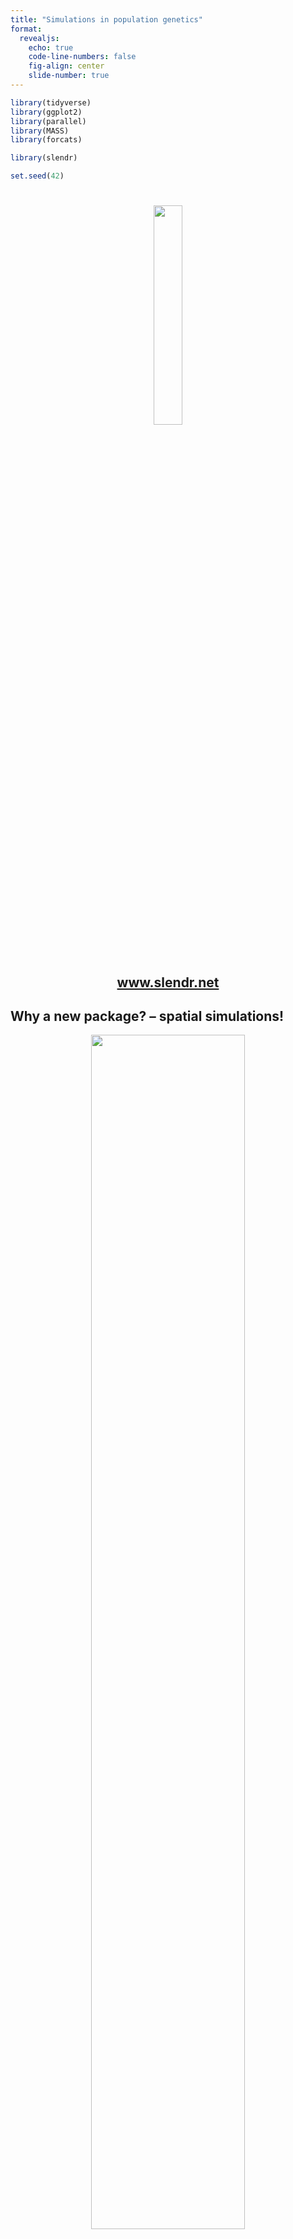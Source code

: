 ```yaml
---
title: "Simulations in population genetics"
format:
  revealjs:
    echo: true
    code-line-numbers: false
    fig-align: center
    slide-number: true
---
```


```r
library(tidyverse)
library(ggplot2)
library(parallel)
library(MASS)
library(forcats)

library(slendr)

set.seed(42)
```

<!-- #  -->

<!-- ::: columns -->
<!-- ::: {.column width="70%"} -->
<!-- > Many problems in population genetics cannot be solved by a mathematician, no matter how gifted. \[It\] is already clear that computer methods are very powerful. This is good. It \[...\] **permits people with limited mathematical knowledge to work on important problems** \[...\] -->
<!-- ::: -->

<!-- ::: {.column width="30%"} -->
<!-- ![](images/crow.jpeg) -->

<!-- [James F. Crow](https://en.wikipedia.org/wiki/James_F._Crow) -->
<!-- ::: -->
<!-- ::: -->

<!-- ## Why simulations? -->

<!-- -   Intuition for behavior of popgen statistics in various scenarios -->
<!-- -   Fitting model parameters against empirical data (i.e. [ABC](https://en.wikipedia.org/wiki/Approximate_Bayesian_computation)) -->
<!-- -   Grand truth for testing and development of statistical methods -->

<!-- ## What does it mean to simulate a genome? -->

<!-- A chromosome is: -->

<!-- -   a linear sequence of nucleotides -->
<!-- -   which accumulates mutations in each generation -->

<!-- ## How do we "get" a genome in real life? -->

<!-- -   A chromosome is a linear sequence of nucleotides. -->
<!-- -   Inherited from generation to generation (maybe with recombination) -->

<!-- # Home-brewed single-locus simulations in R -->

<!-- ## Single-locus simulation -->

<!-- ```{r} -->
<!-- #| results: hide -->
<!-- #| code-line-numbers: "|1-3|5-7|9-10|11|13-14|16-18|20" -->
<!-- N <- 500 # number of (haploid) individuals in the population -->
<!-- generations <- 500 # number of generations to run the simulation for -->
<!-- p_start <- 0.5 # initial allele frequency -->

<!-- # initialize an (empty) trajectory vector of allele frequencies -->
<!-- p_traj<- rep(NA, generations) -->
<!-- p_traj[1] <- p_start -->

<!-- # in each generation... -->
<!-- for (gen_i in 2:generations) { -->
<!--   p <- p_traj[gen_i - 1] # get the current frequency -->

<!--   # ... calculate the allele frequency in the next generation ... -->
<!--   p_next <- rbinom(1, N, p) / N -->

<!--   # ... and save it to the trajectory vector -->
<!--   p_traj[gen_i] <- p_next -->
<!-- } -->

<!-- p_traj -->
<!-- ``` -->

<!-- ## Single-locus simulation ($N$ = 500, $p_0 = 0.5$) -->

<!-- ```{r} -->
<!-- #| code-fold: true -->
<!-- plot(p_traj, type = "l", ylim = c(0, 1), -->
<!--      xlab = "generations", ylab = "allele frequency") -->
<!-- abline(h = p_start, lty = 2, col = "red") -->
<!-- ``` -->

<!-- ## Let's make it a function -->

<!-- **Input:** $N$, $p_0$ and the number of generations -->

<!-- **Output:** allele frequency trajectory vector -->

<!-- ```{r} -->
<!-- simulate <- function(N, p_start, generations) { -->
<!--   # initialize an (empty) trajectory vector of allele frequencies -->
<!--   p_traj<- rep(NA, generations) -->
<!--   p_traj[1] <- p_start -->

<!--   # in each generation... -->
<!--   for (gen_i in 2:generations) { -->
<!--     p <- p_traj[gen_i - 1] # get the current frequency -->
<!--     # ... calculate the allele frequency in the next generation ... -->
<!--     p_next <- rbinom(1, N, p) / N -->
<!--     # ... and save it to the trajectory vector -->
<!--     p_traj[gen_i] <- p_next -->
<!--   } -->

<!--   p_traj -->
<!-- } -->
<!-- ``` -->

<!-- ## $N$ = 500, $p_0 = 0.5$ (20 replicates) -->

<!-- ```{r} -->
<!-- #| code-fold: true -->
<!-- #| fig-align: center -->
<!-- reps <- replicate(20, simulate(N = 500, p_start = 0.5, generations = 2000)) -->

<!-- matplot(reps, ylim = c(0, 1), xlab = "generations", ylab = "allele frequency", type = "l", lty = 1) -->
<!-- ``` -->

<!-- ## $N$ = 1000, $p_0 = 0.5$ (20 replicates) -->

<!-- ```{r} -->
<!-- #| code-fold: true -->
<!-- #| fig-align: center -->
<!-- reps <- replicate(20, simulate(N = 1000, p_start = 0.5, generations = 2000)) -->

<!-- matplot(reps, ylim = c(0, 1), xlab = "generations", ylab = "allele frequency", type = "l", lty = 1) -->
<!-- ``` -->

<!-- ## $N$ = 5000, $p_0 = 0.5$ (20 replicates) -->

<!-- ```{r} -->
<!-- #| code-fold: true -->
<!-- #| fig-align: center -->
<!-- reps <- replicate(20, simulate(N = 5000, p_start = 0.5, generations = 2000)) -->

<!-- matplot(reps, ylim = c(0, 1), xlab = "generations", ylab = "allele frequency", type = "l", lty = 1) -->
<!-- ``` -->

<!-- ## $N$ = 10000, $p_0 = 0.5$ (20 replicates) -->

<!-- ```{r} -->
<!-- #| code-fold: true -->
<!-- #| fig-align: center -->
<!-- reps <- replicate(50, simulate(N = 10000, p_start = 0.5, generations = 20000)) -->

<!-- matplot(reps, ylim = c(0, 1), xlab = "generations", ylab = "allele frequency", type = "l", lty = 1) -->
<!-- ``` -->

<!-- ## $N$ = 10000, $p_0 = 0.5$ (20 replicates) -->

<!-- ```{r} -->
<!-- #| eval: false -->
<!-- #| code-fold: true -->
<!-- #| fig-align: center -->
<!-- factors <- fractions(c(2, 1/2, 1/5, 1/10)) -->
<!-- matplot(reps, ylim = c(0, 1), xlab = "generations", ylab = "allele frequency", type = "l", lty = 1) -->
<!-- abline(v = 10000 * factors, lwd = 5) -->
<!-- ``` -->

<!-- ## Expected allele frequency distribution -->

<!-- ```{r, eval = !file.exists("/tmp/final_frequencies.rds")} -->
<!-- #| eval: false -->
<!-- #| echo: false -->
<!-- p_start <- 0.5 -->
<!-- N <- 10000 -->
<!-- factors <- fractions(c(3, 2, 1, 1/2, 1/5, 1/10)) -->

<!-- final_frequencies <- parallel::mclapply( -->
<!--   seq_along(factors), function(i) { -->
<!--     f <- factors[i] -->
<!--     t <- as.integer(N * f) -->
<!--     # get complete trajectories as a matrix (each column a single trajectory) -->
<!--     reps <- replicate(10000, simulate(N = N, p_start = p_start, generations = t)) -->
<!--     # only keep the last slice of the matrix with the final frequencies -->
<!--     data.frame( -->
<!--       t = sprintf("t = %s * N", f), -->
<!--       freq = reps[t, ] -->
<!--     ) -->
<!--   }, -->
<!--   mc.cores = parallel::detectCores() -->
<!-- ) %>% do.call(rbind, .) -->
<!-- final_frequencies$t <- fct_rev(fct_relevel(final_frequencies$t, sprintf("t = %s * N", factors))) -->

<!-- saveRDS(final_frequencies, "/tmp/final_frequencies.rds") -->
<!-- ``` -->

<!-- ::: columns -->
<!-- ::: {.column width="50%"} -->
<!-- ```{r} -->
<!-- #| eval: false -->
<!-- #| echo: false -->
<!-- #| fig-align: center -->
<!-- #| fig-height: 10 -->
<!-- #| fig-width: 10 -->
<!-- final_frequencies <- readRDS("/tmp/final_frequencies.rds") -->
<!-- final_frequencies$t <- final_frequencies$t -->

<!-- final_frequencies %>% .[.$freq > 0 & .$freq < 1, ] %>% -->
<!-- ggplot() + -->
<!--   geom_histogram(aes(freq, y = ..density.., fill = t), position = "identity", bins = 100, alpha = 0.75) + -->
<!--   labs(x = "allele frequency") + -->
<!--   coord_cartesian(ylim = c(0, 3)) + -->
<!--   facet_grid(t ~ .) + -->
<!--   guides(fill = guide_legend(sprintf("time since\nthe start\n[assuming\nN = %s]", N))) + -->
<!--   theme_minimal() + -->
<!--   theme(strip.text.y = element_blank(), -->
<!--         axis.title.x = element_text(size = 15), -->
<!--         axis.title.y = element_text(size = 15), -->
<!--         axis.text.x = element_text(size = 15), -->
<!--         axis.text.y = element_text(size = 15), -->
<!--         legend.title = element_text(size = 15), -->
<!--         legend.text = element_text(size = 15)) -->
<!-- ``` -->
<!-- ::: -->

<!-- ::: {.column width="50%"} -->
<!-- ::: fragment -->
<!-- ![*"Diffusion Models in Population Genetics"*, [Kimura (1964)](https://www.jstor.org/stable/3211856#metadata_info_tab_contents)](images/kimura.jpeg) -->
<!-- ::: -->
<!-- ::: -->
<!-- ::: -->

<!-- # Bonus exercise -->

<!-- If you're bored later at home... -->

<!-- ## Let's add selection! -->

<!-- Write `simulate_selection(s, N, p_start, generations)`, where `s` is the selection coefficient. -->

<!-- ```{r} -->
<!-- #| eval: false -->
<!-- simulate_selection <- function(s, N, p_start, generations) { -->
<!--   # we assume additivity -->
<!--   h <- 1/2 -->

<!--   # initialize an (empty) trajectory vector of allele frequencies -->
<!--   p_traj<- rep(NA, generations) -->
<!--   p_traj[1] <- p_start -->

<!--   # in each generation... -->
<!--   for (gen_i in 2:generations) { -->
<!--     p <- p_traj[gen_i - 1] # get the current frequency -->

<!--     fitnesses <- c( -->
<!--       p ^ 2           * (1 + s), -->
<!--       2 * p * (1 - p) * (1 + h * s), -->
<!--       (1 - p) ^ 2     * 1 -->
<!--     ) -->
<!--     p_next <- (fitnesses[1] + h * fitnesses[2]) / mean(fitnesses) -->

<!--     if (p_next >= 1) p_next <- 1 -->

<!--     # ... calculate the allele frequency in the next generation ... -->
<!--     p_next <- rbinom(1, N, p_next) / N -->

<!--     # ... and save it to the trajectory vector -->
<!--     p_traj[gen_i] <- p_next -->
<!--   } -->

<!--   p_traj -->
<!-- } -->
<!-- ``` -->

<!-- ```{r} -->
<!-- deterministic_selection <- function(t, p_start, s) { -->
<!--   p_start * exp(s * t / 2) / (p_start * exp(s * t / 2) + (1 - p_start)) -->
<!-- } -->
<!-- ``` -->

<!-- ```{r} -->
<!-- deterministic_traj <- sapply(1:1000, deterministic_selection, p_start = 0.01, s = 0.1) -->

<!-- plot(deterministic_traj, type = "l") -->
<!-- ``` -->

<!-- (Let's assume additive selection: $h = \frac{1}{2}$). -->

<!-- ##  -->

<!-- :::: columns -->

<!-- ::: {.column width="40%"} -->

<!-- <center> -->

<!-- ![](images/feynman.jpeg) -->

<!-- [Richard Feynman](https://en.wikipedia.org/wiki/Richard_Feynman) -->

<!-- </center> -->

<!-- ::: -->

<!-- ::: {.column width="60%"} -->

<!-- ![](images/feynman_quote.png) -->

<!-- ::: -->

<!-- :::: -->

<!-- # {background-image="images/montypython.jpeg"} -->

<!-- <h1 color="white" style="background-color: lightgray;vertical-align: bottom;">But now for something completely different...</h1> -->

<!-- # Let's do "real" simulations -->

<!-- ## There are many pieces of simulation software -->

<!-- The most famous and widely used are ([SLiM](https://messerlab.org/slim/)) and ([msprime](https://tskit.dev/msprime/docs/stable/intro.html)). -->

<!-- ::: fragment -->
<!-- They are both extremely powerful... -->
<!-- ::: -->

<!-- ::: fragment -->
<!-- ... but they require a lot of programming knowledge and quite a lot of code to write non-trivial simulations (without bugs). -->
<!-- ::: -->

<!-- ::: fragment -->
<!-- **We will learn simulation concepts using [*slendr*](http://www.slendr.net), a convenient R interface to both SLiM and msprime.** -->
<!-- ::: -->

<!-- # SLiM -->

<!-- ##  -->

<!-- :::: {.columns} -->

<!-- ::: {.column width="60%"} -->

<!-- <h2>What is SLiM?</h2> -->

<!-- ::: {.fragment} -->
<!-- - **Forward-time simulator** -->
<!-- ::: -->

<!-- ::: {.fragment} -->
<!-- - It's fully programmable! -->
<!-- ::: -->

<!-- ::: {.fragment} -->
<!-- - Massive library of functions for: -->
<!--   - Demographic events -->
<!--   - Various mating systems -->
<!--   - Selection, quantitative traits, ... -->
<!-- ::: -->

<!-- ::: {.fragment} -->
<!-- - \> 700 pages long [manual](https://github.com/MesserLab/SLiM/releases/download/v3.7.1/SLiM_Manual.pdf)! -->
<!-- ::: -->

<!-- ::: -->

<!-- ::: {.column width="40%"} -->

<!-- <center>![Modified from Alex Drummond](images/sim_sketches.001.png){width="100%"}</center> -->

<!-- ::: -->

<!-- :::: -->

<!-- ## SLiMgui -- [IDE](https://en.wikipedia.org/wiki/Integrated_development_environment) for SLiM -->

<!-- <center>![](images/slimgui.png)</center> -->

<!-- ## Simple neutral simulation in SLiM -->

<!-- ```{bash} -->
<!-- #| echo: false -->
<!-- cat script.slim -->
<!-- ``` -->

<!-- # msprime -->

<!-- ## -->

<!-- :::: {.columns} -->

<!-- ::: {.column width="60%"} -->

<!-- <h2>What is [msprime](https://tskit.dev/msprime/docs/stable/intro.html)?</h2> -->

<!-- ::: -->


<!-- ::: {.column width="40%"} -->

<!-- <center>![Modified from Alex Drummond](images/sim_sketches.001.png){width="100%"}</center> -->

<!-- ::: -->

<!-- :::: -->

<!-- ## -->

<!-- :::: {.columns} -->

<!-- ::: {.column width="60%"} -->

<!-- <h2>What is [msprime](https://tskit.dev/msprime/docs/stable/intro.html)?</h2> -->

<!-- ::: {.fragment} -->
<!-- - A Python module for writing **coalescent simulations** -->
<!-- ::: -->

<!-- ::: {.fragment} -->
<!-- - Extremely fast (genome-scale, population-scale data) -->
<!-- ::: -->

<!-- ::: {.fragment} -->
<!-- - You must know Python fairly well to build complex models -->
<!-- ::: -->

<!-- ::: -->

<!-- ::: {.column width="40%"} -->

<!-- <center>![Modified from Alex Drummond](images/sim_sketches.002.png){width="100%"}</center> -->

<!-- ::: -->

<!-- :::: -->

<!-- ## Simple simulation using _msprime_ -->

<!-- &nbsp; -->

<!-- ```{bash} -->
<!-- #| echo: false -->
<!-- cat script.py -->
<!-- ``` -->

<!-- source: [link](https://tskit.dev/msprime/docs/stable/demography.html#demographic-models) -->





















#

<center>

![](images/slendr_logo.png){width="30%"}

<br>

<h2>[www.slendr.net](www.slendr.net)</h2>

</center>

## Why a new package? -- spatial simulations!

::: fragment

<center>
![](images/animation.gif){width="70%"}
</center>

:::

## Why a new package?

::: {.incremental}

-   Most researchers are not expert programmers

-   All but the most trivial simulations require lots of code

-   90% **<citation needed>** of simulations are basically the same!

    - create populations (splits and $N_e$ changes)

    - specify if/how they should mix (rates and times)

    - save output (VCF, EIGENSTRAT)

-   Lot of code duplication across projects

:::

::: fragment
<center>**_slendr_ makes "standard" simulations trivial (for newbies _and_ experts) and unlocks new kinds of spatial simulations**</center>
:::

# Let's get started

## 

```r
library(slendr)
```

If you get a message about missing Python modules, run:

```r
#| eval: false
setup_env()
```

<center>_(ignore the message about missing SLiM)_</center>

To check that everything is setup correctly, run:

```r
check_env()
```



#

<h1>_slendr_ workflow:<br></h1>
<h2>building (complex) models<br>
from simple components</h2>


## Typical steps

<br>

1. creating populations
2. scheduling population splits
3. programming $N_e$ size changes
4. encoding gene-flow events
5. simulation sequence of a given size
6. computing statistics from simulated outputs



## Creating a population

A name, size and the time of appearance must be given:

```r
pop1 <- population("pop1", N = 1000, time = 1)
```


. . .

<br>

Typing an object prints out a summary in the R console:

```r
pop1
```




## Programming population splits

Splits are programmed using the `parent = <pop>` argument:

```r
pop2 <- population("pop2", N = 100, time = 50, parent = pop1)
```


. . .

<br>

The split is reported in the "historical summary":

```r
pop2
```




## Scheduling resize events -- `resize()`

Step size decrease:

```r
#| code-line-numbers: "2"
pop1 <- population("pop1", N = 1000, time = 1)
pop1_step <- resize(pop1, N = 100, time = 500, how = "step")
```

<br>

Exponential increase:

```r
#| code-line-numbers: "2"
pop2 <- population("pop2", N = 100, time = 50, parent = pop1)
pop2_exp <- resize(pop2, N = 10000, time = 500, end = 2000, how = "exponential")
```





## Tidyverse-style pipe interface

Step size decrease:

```r
pop1 <-
  population("pop1", N = 1000, time = 1) %>%
  resize(N = 100, time = 500, how = "step")
```

<br>

Exponential increase:

```r
pop2 <-
  population("pop2", N = 1000, time = 1) %>%
  resize(N = 10000, time = 500, end = 2000, how = "exponential")
```

<br>

<center>**This accomplishes the same thing as the code on the previous slide, but is more "elegant".**</center>


## Let's assume we have our model...

```r
#| code-line-numbers: "|15-20"
pop1 <- population("pop1", N = 1000, time = 1)

pop2 <-
  population("pop2", N = 1000, time = 300, parent = pop1) %>%
  resize(N = 100, how = "step", time = 1000)

pop3 <-
  population("pop3", N = 1000, time = 400, parent = pop2) %>%
  resize(N = 2500, how = "step", time = 800)

pop4 <-
  population("pop4", N = 1500, time = 500, parent = pop3) %>%
  resize(N = 700, how = "exponential", time = 1200, end = 2000)

pop5 <-
  population("pop5", N = 100, time = 600, parent = pop4) %>%
  resize(N = 50, how = "step", time = 900) %>% 
  resize(N = 250, how = "step", time = 1200) %>% 
  resize(N = 1000, how = "exponential", time = 1600, end = 2200) %>% 
  resize(N = 400, how = "step", time = 2400)
```


## Remember: each object carries its history

```r
pop5
```




## Last step before simulation: compilation

<br>

```r
model <- compile_model(
  list(pop1, pop2, pop3, pop4, pop5),
  generation_time = 1,
  simulation_length = 3000
)
```

<br>

<center>**Compilation takes a list of model components, performs internal consistency checks, returns a single model object.**</center>



## 

```r
#| eval: false
pop1 <- population("pop1", N = 1000, time = 1)

pop2 <-
  population("pop2", N = 1000, time = 300, parent = pop1) %>%
  resize(N = 100, how = "step", time = 1000)

pop3 <-
  population("pop3", N = 1000, time = 400, parent = pop2) %>%
  resize(N = 2500, how = "step", time = 800)

pop4 <-
  population("pop4", N = 1500, time = 500, parent = pop3) %>%
  resize(N = 700, how = "exponential", time = 1200, end = 2000)

pop5 <-
  population("pop5", N = 100, time = 600, parent = pop4) %>%
  resize(N = 50, how = "step", time = 900) %>% 
  resize(N = 250, how = "step", time = 1200) %>% 
  resize(N = 1000, how = "exponential", time = 1600, end = 2200) %>% 
  resize(N = 400, how = "step", time = 2400)
```


## Model visualization

```r
#| fig-width: 7
#| fig-align: center
plot_model(model)
```





## Simulating data (finally...)

We have the compiled `model`, how do we simulate data?

*slendr* has two simulation engines already built-in:

-   SLiM engine
-   msprime engine

. . . 

<center>**You don't have to write any msprime/SLiM code!**</center>

. . .

Take a model object and use the built-in simulation engine:

```r
ts <- msprime(model, sequence_length = 100e6, recombination_rate = 1e-8)
```

. . .

<br>
<center>`ts` is a so-called "tree sequence"</center>

# The output of a *slendr* simulation is a **tree sequence**

## What is a tree sequence?

<center>![](images/tree_sequence_diagram.png){width="90%"}</center>

-   A record of full genetic ancestry of a set of samples
-   An encoding of DNA sequence carried by those samples
-   An efficient analysis framework

<center>[from the _tskit_ project](https://tskit.dev/learn.html#what)</center>

# Why a tree sequence?

## What we usually have

<center>![](images/vcf_screenshot.png){width="90%"}</center>

## What we usually *want*

A full representation of the history of all of our samples:

<center>![](images/tree_sequence_diagram.png)</center>

::: fragment
<center>**And this is exactly what tree sequences give us.**</center>
:::

## Let's get back to the model we defined earlier

```r
#| fig-align: center
#| echo: false
plot_model(model)
```

## Simulating a tree-sequence output

<br>
By default, `msprime` function automatically loads the tree-sequence that the simulation produced in the background:

<br>

```r
ts <- msprime(
  model,
  sequence_length = 10e6,
  recombination_rate = 1e-8
)
```

. . .

<br>

If we type `ts` into an R console, we get...

## ... a tree-sequence content summary

```r
ts
```




# What can we do with this?

## R interface to tskit

<center>

![](images/slendr_tskit.png){width="120%"}

This [R interface](https://www.slendr.net/reference/index.html#tree-sequence-loading-and-processing) links to Python methods implemented in [_tskit_](https://tskit.dev/tskit/docs/stable/python-api.html).

</center>


## Here is the magic

Tree sequences make it possible to directly compute many quantities of interest *without going via conversion to a genotype table/VCF*!

<center>![](images/tree_sequence_diagram.png)</center>

# How do we use this in practice?

## Extracting sample information

Each "sampled" individual in _slendr_ has a symbolic name, a sampling time, and a population assignment:

```r
#| fig-align: center
#| echo: false
#| fig-width: 8
plot_model(model)
```

## Extracting sample information

Each "sampled" individual in _slendr_ has a symbolic name, a sampling time, and a population assignment:

:::: columns

::: {.column width="55%"}
```r
#| output-location: fragment
ts_samples(ts)
```
:::

::: {.column width="2%"}
&nbsp;
:::

::: {.column width="43%"}
```r
#| output-location: fragment
ts_samples(ts) %>% count(pop)
```
:::

::::



## Analyzing tree sequences with _slendr_

Let's say we have the following model and we simulate a tree sequence from it.

```r
#| code-line-numbers: "|1|2|5|6|4"
pop <- population("pop", N = 10000, time = 100000)
model <- compile_model(pop, generation_time = 1, direction = "backward")

ts <-
  msprime(model, sequence_length = 10e6, recombination_rate = 1e-8) %>%
  ts_mutate(mutation_rate = 1e-8)
```

<br>

<center>**_slendr_ provides a large [library of functions](https://www.slendr.net/reference/index.html#tree-sequence-loading-and-processing) for computing population genetic statistics on tree sequences**</center>

## Example: allele frequency spectrum

```r
#| echo: false
set.seed(42)
```

:::: columns

:::  {.column width="55%"}
```r
#| code-line-numbers: "|3-6|11-12|14"
# sample 5 individuals
# (i.e. 10 chromosomes)
samples <-
  ts_samples(ts) %>%
  sample_n(5) %>%
  pull(name)

# compute allele frequency
# spectrum from the given set
# of individuals
afs <- ts_afs(ts, list(samples),
              polarised = TRUE)

afs
```
:::

::: {.column width="2%"}
&nbsp;
:::

::: {.column width="43%"}
::: fragment
```r
#| fig-height: 10
plot(afs, type = "b",
     xlab = "allele count bin",
     ylab = "frequency")
```
:::
:::

::::

## What we have learned so far

1. creating populations -- [`populations()`](https://www.slendr.net/reference/population.html)
2. compiling models -- [`compile_model()`](https://www.slendr.net/reference/compile_model.html)
3. simulating tree sequences -- [`msprime()`](https://www.slendr.net/reference/msprime.html)
4. extracting samples -- [`ts_samples()`](https://www.slendr.net/reference/ts_samples.html)
5. computing AFS -- [`ts_afs()`](https://www.slendr.net/reference/ts_afs.html)

<br>

<center><h1>**Let's put this to use!**</h1></center>




# Exercise #1


## Exercise #1

```r
#| echo: false
set.seed(42)
TRUE_NE <- 6543

pop <- population("pop", N = TRUE_NE, time = 100000)
model <- compile_model(pop, generation_time = 1, direction = "backward")

ts <-
  msprime(model, sequence_length = 10e6, recombination_rate = 1e-8, random_seed = 42) %>%
  ts_mutate(mutation_rate = 1e-8, random_seed = 42)

samples <- ts_samples(ts) %>% sample_n(10) %>% pull(name)

observed_afs <- ts_afs(ts, list(samples), polarised = TRUE)
```

Collaborator Hestu gave you AFS computed from 20 individuals of a sub-species of the [_bushy-tailed squirrel_](https://www.zeldadungeon.net/wiki/Bushy-Tailed_Squirrel) discovered in the Forest of Spirits in the land of Hyrule:

```r
#| echo: false
dput(as.vector(observed_afs))
```

Fossil evidence is consistent with constant size of the population over 100,000 generations of its history. An Oracle you met in the Temple of Time said that the true squirrel $N_e$ has been between 1000 and 30000.

Use _slendr_ to simulate history of this species. Use this to guess the likely value of squirrel's $N_e$ given the observed AFS.



## Exercise #1 -- hints

1. Write a function that gets $N_e$ as input and returns the AFS.

2. Find the $N_e$ value that will give the closest AFS to the one you got from Hestu. Use whatever method you're comfortable with based on your programming experience:

    - i ) Plot simulated AFS for different $N_e$ with the AFS and just eye-ball $N_e$ value that looks correct.
  
    - ii ) Simulate AFS across a grid of $N_e$ values and find the closest matching one (maybe use [mean-squared error](https://en.wikipedia.org/wiki/Mean_squared_error)?)
  
    - iii ) Run a mini-Approximate Bayesian Computation, using the Oracle's range of [10000, 30000] as a uniform prior.


## Exercise #1 -- simulations on a grid

```r
#| output: false
#| code-fold: true
#| code-summary: "Show solution 'ii'"
simulate_afs <- function(Ne) {
  model_path <- tempfile()
  on.exit(unlink(model_path, recursive = TRUE, force = TRUE))

  pop <- population("pop", N = Ne, time = 100000)
  model <- compile_model(pop, generation_time = 1, direction = "backward",
                         path = model_path, overwrite = TRUE, force = TRUE)
  
  ts <-
    msprime(model, sequence_length = 10e6, recombination_rate = 1e-8) %>%
    ts_mutate(mutation_rate = 1e-8)
  
  samples <- ts_samples(ts) %>% sample_n(10) %>% pull(name)
  
  afs <- ts_afs(ts, list(samples), polarised = TRUE)
  
  afs
}

Ne_grid <- seq(from = 1000, to = 30000, by = 1000)

afs_grid <- lapply(Ne_grid, simulate_afs)

afs_observed <- c(2520, 1449, 855, 622, 530, 446, 365, 334, 349, 244, 264, 218, 
133, 173, 159, 142, 167, 129, 125, 143)

# Plot the observed AFS and overlay the simulated AFS vectors on top of it
plot(afs_observed, type = "b", col = "red", lwd = 3)
for (i in seq_along(Ne_grid)) {
  lines(afs_grid[[i]], lwd = 0.5)
}

# Compute mean-squared error of the AFS produced by each Ne value across the grid
errors <- sapply(afs_grid, function(afs) {
  sum((afs - afs_observed)^2) / length(afs)
})

# plot the errors, highlight the most likely value
plot(Ne_grid, errors)
abline(v = Ne_grid[which.min(errors)], col = "green")
abline(v = TRUE_NE, col = "purple")
legend("topright", legend = c(paste("inferred Ne =", Ne_grid[which.min(errors)]),
                              paste("true Ne =", TRUE_NE)),
       col = c("green", "purple"), lty = 2)

# Plot the AFS again, highlighting the most likely spectrum
plot(afs_observed, type = "b", col = "red", lwd = 1)
for (i in seq_along(Ne_grid)) {
  color <- if (i == which.min(errors)) "green" else "gray"
  width <- if (i == which.min(errors)) 2 else 0.5
  lines(afs_grid[[i]], lwd = width, col = color)
}
legend("topright", legend = paste("Ne =", Ne_grid[which.min(errors)]),
       col = "green", lty = 2)
```



## Exercise #1 -- ABC inference

```r
#| code-fold: true
#| code-summary: "Show solution 'iii'"
# Compute a single AFS given input Ne sampled from the prior, return the
# error vs observed AFS together with the Ne
compute_Ne_error <- function(Ne) {
  prior <- seq(1000, 30000, by = 1)
  Ne <- sample(prior, 1)

  afs <- simulate_afs(Ne)

  error <- sum((afs - afs_observed)^2) / length(afs)

  data.frame(
    Ne = Ne,
    error = error
  )
} 

run_abc <- function(n_iterations, afs_observed) {
  # generate a list of all individual ABC runs (pairs Ne-vs-error)
  abc_runs <- mclapply(1:n_iterations, compute_Ne_error)
  # join all runs into a single data frame and return it 
  abc_df <- do.call(rbind, abc_runs)
  abc_df
}

if (file.exists("data/abc_results.rds")) {
  abc_results <- readRDS("data/abc_results.rds")
} else {
  abc_results <- run_abc(1000, afs_observed)
  saveRDS(abc_results, "data/abc_results.rds")
}


error_cutoff <- quantile(abc_results$error, 0.05)

ggplot(abc_results, aes(Ne)) +
  geom_histogram(bins = 100) +
  ggtitle("Prior Ne distribution") +
  xlim(1000, 30000)

ggplot(abc_results[abc_results$error < error_cutoff, ], aes(Ne)) +
  geom_histogram(bins = 100) +
  geom_vline(xintercept = TRUE_NE, color = "red") +
  ggtitle("Posterior Ne distribution") +
  xlim(1000, 30000)

# summarise the 95% HPD interval of the Ne
filter(abc_results, error < error_cutoff) %>% pull(Ne) %>% summary

TRUE_NE
```



## Exercise #2

:::: columns

::: {.column width="60%"}
Tectonic shifts caused by activated Sheikah towers caused speciation of the squirrels. Unfortunately, their future is clouded by the shadow cast over Hyrule by Calamity Ganon.

Can you help the Oracle predict the future shape of the AFS of the squirrels, assuming starting $N_e$ = 6543? Species #1 will remain constant, species #2 will expand 3X, species #3 will get 3X smaller.

:::

::: {.column width="40%"}
```r
#| echo: false
#| fig-height: 13
Ne_start <- 6543
Ne_factor <- 3

pop1 <- population("s1", N = Ne_start, time = 1)

pop2 <-
  population("s2", N = Ne_start, time = 2, parent = pop1) %>%
  resize(how = "step", N = as.integer(Ne_factor * Ne_start), time = 5000)

pop3 <-
  population("s3", N = Ne_start, time = 2, parent = pop1) %>%
  resize(how = "step", N = as.integer(Ne_start / Ne_factor), time = 5000)

model <- compile_model(
  populations = list(pop1, pop2, pop3),
  generation_time = 1,
  simulation_length = 10000
)

plot_model(model)
```

:::

::::

## Exercise #2 -- solution


```r
#| code-fold: true
#| code-summary: "Show solution"
#| fig-align: center
#| fig-width: 10
Ne_start <- 6543
Ne_factor <- 3

pop1 <- population("s1", N = Ne_start, time = 1)

pop2 <-
  population("s2", N = Ne_start, time = 2, parent = pop1) %>%
  resize(how = "step", N = as.integer(Ne_factor * Ne_start), time = 5000)

pop3 <-
  population("s3", N = Ne_start, time = 2, parent = pop1) %>%
  resize(how = "step", N = as.integer(Ne_start / Ne_factor), time = 5000)

model <- compile_model(
  populations = list(pop1, pop2, pop3),
  generation_time = 1,
  simulation_length = 10000
)

ts <-
  msprime(model, sequence_length = 10e6, recombination_rate = 1e-8) %>%
  ts_mutate(mutation_rate = 1e-8)

samples <- ts_samples(ts) %>%
  group_by(pop) %>%
  sample_n(20)

pop1_names <- filter(samples, pop == "s1")$name
pop2_names <- filter(samples, pop == "s2")$name
pop3_names <- filter(samples, pop == "s3")$name

afs1 <- ts_afs(ts, list(pop1_names), polarised = TRUE)
afs2 <- ts_afs(ts, list(pop2_names), polarised = TRUE)
afs3 <- ts_afs(ts, list(pop3_names), polarised = TRUE)

plot(afs2, type = "l", col = "blue", cex = 0.2, xlab = "allele count bin", ylab = "frequency")
lines(afs1, type = "l", cex = 0.2)
lines(afs3, type = "l", col = "green", cex = 0.2)
legend("topright", legend = c("constant", "expansion", "contraction"),
       fill = c("black", "blue", "green"))
```

<!-- ```{r} -->
<!-- #| code-fold: true -->
<!-- #| code-summary: "Show solution" -->
<!-- simulate_future_afs <- function(Ne_start, resize_factor) { -->
<!--   Ne_end <- as.integer(Ne_start * resize_factor) -->

<!--   if (Ne_start == Ne_end) -->
<!--     model <- "constant" -->
<!--   else if (Ne_start > Ne_end) -->
<!--     model <- "contraction" -->
<!--   else -->
<!--     model <- "expansion" -->

<!--   pop <- population("squirrels", N = Ne_start, time = 1) -->

<!--   if (model != "constant") -->
<!--     pop <- resize(pop, N = Ne_end, time = 5000, how = "step") -->

<!--   ts <- -->
<!--     compile_model(pop, generation_time = 1, simulation_length = 10000) %>% -->
<!--     msprime(sequence_length = 50e6, recombination_rate = 1e-8) %>% -->
<!--     ts_mutate(mutation_rate = 1e-8) -->

<!--   samples <- ts_samples(ts) %>% sample_n(50) %>% pull(name) -->
<!--   afs <- ts_afs(ts, list(samples), polarised = TRUE) -->

<!--   tibble( -->
<!--     model = model, -->
<!--     freq = afs, -->
<!--     bin = seq_along(afs) -->
<!--   ) -->
<!-- } -->

<!-- afs1 <- simulate_future_afs(Ne_start = 6543, resize_factor = 1) -->
<!-- afs2 <- simulate_future_afs(Ne_start = 6543, resize_factor = 1/3) -->
<!-- afs3 <- simulate_future_afs(Ne_start = 6543, resize_factor = 3) -->

<!-- afs <- rbind(afs1, afs2, afs3) -->

<!-- ggplot(afs, aes(bin, freq, color = model)) + -->
<!--   geom_line(stat = "identity") + -->
<!--   facet_wrap(~ model) -->
<!-- ``` -->



<!-- # What else can _slendr_ do? -->


<!-- ## Gene flow events -->

<!-- Gene flow is programmed using the `gene_flow()` function: -->

<!-- ```{r} -->
<!-- gf <- gene_flow(from = pop1, to = pop2, start = 500, end = 600, rate = 0.13) -->
<!-- ``` -->

<!-- . . . -->

<!-- <br> -->

<!-- Multiple gene-flow events can be gathered in a list: -->

<!-- ```{r} -->
<!-- gf <- list( -->
<!--   gene_flow(from = pop1, to = pop2, start = 500, end = 600, rate = 0.13), -->
<!--   gene_flow(from = pop2, to = pop1, start = 700, end = 750, rate = 0.1) -->
<!-- ) -->
<!-- ``` -->


<!-- . . . -->

<!-- <br> -->
<!-- <center>**`gene_flow()` checks admixture events for consistency**</center> -->


<!-- ## Let's build another more complex model -->

<!-- ```{r} -->
<!-- #| output-location: fragment -->
<!-- #| fig-width: 7 -->
<!-- #| fig-align: center -->
<!-- #| echo: false -->
<!-- o <- population("o", time = 1, N = 100) -->
<!-- c <- population("c", time = 2500, N = 500, parent = o) -->
<!-- a <- population("a", time = 3000, N = 2000, parent = c) -->
<!-- b <- population("b", time = 3500, N = 4000, parent = a) -->
<!-- x1 <- population("x1", time = 3800, N = 8000, parent = c) -->
<!-- x2 <- population("x2", time = 4000, N = 10000, parent = x1) -->

<!-- gf <- gene_flow(from = b, to = x1, start = 5100, end = 5400, rate = 0.1) -->

<!-- model <- compile_model( -->
<!--   populations = list(a, b, x1, x2, c, o), gene_flow = gf, -->
<!--   generation_time = 1, simulation_length = 7000 -->
<!-- ) -->

<!-- plot_model(model1, proportions = TRUE) -->
<!-- ``` -->



<!-- ## Diversity -->

<!-- :::: {.columns} -->

<!-- ```{r} -->
<!-- samples <- -->
<!--   ts_samples(ts1) %>% -->
<!--   split(., .$pop) %>% -->
<!--   lapply(pull, "name") -->
<!-- ``` -->

<!-- <br> -->

<!-- ```{r} -->
<!-- ts_diversity(ts1, samples, mode = "branch") %>% arrange(diversity) -->
<!-- ``` -->

<!-- :::: -->

<!-- ## But wait, we don't have any mutations! -->

<!-- This is because of the duality between mutations and branch lengths (more [here](https://tskit.dev/tskit/docs/stable/stats.html)). -->

<!-- ```{r} -->
<!-- ts1 -->
<!-- ``` -->

<!-- ## Adding mutations _after_ the simulation -->

<!-- Coalescent and mutation processes can be decoupled! -->

<!-- <center> -->

<!-- ![](images/tree_sequence_diagram.png) -->
<!-- </center> -->

<!-- ## This is what allows efficient, massive simulations! -->

<!-- ```{r} -->
<!-- ts1 -->
<!-- ``` -->

<!-- ## This is what allows efficient, massive simulations! -->

<!-- ```{r} -->
<!-- ts1 <- ts_mutate(ts1, mutation_rate = 1e-8) -->

<!-- ts1 -->
<!-- ``` -->

<!-- ## Site-frequency spectrum -->


<!-- # Exercise #2 -->

<!-- ## Program the following model in *slendr* -->

<!-- ```{r} -->
<!-- #| code-fold: true -->
<!-- #| code-summary: "Show a solution" -->

<!-- chimp <- population("CH", time = 7e6, N = 10000) -->

<!-- afr <- population("AFR", parent = chimp, time = 6e6, N = 10000) -->
<!-- eur <- population("EUR", parent = afr, time = 70e3, N = 5000) -->

<!-- alt <- population("ALT", parent = afr, time = 700e3, N = 500) -->
<!-- vi <- population("VI", parent = alt, time = 120e3, N = 1000) -->

<!-- gf <- gene_flow(from = vi, to = eur, rate = 0.03, start = 50000, end = 40000) -->

<!-- model2 <- compile_model( -->
<!--   populations = list(chimp, alt, vi, afr, eur), gene_flow = gf, -->
<!--   generation_time = 30 -->
<!-- ) -->
<!-- ``` -->

<!-- ```{r} -->
<!-- #| echo: false -->
<!-- #| fig-align: center -->
<!-- title <- theme(plot.title = element_text(size=22)) -->

<!-- cowplot::plot_grid( -->
<!--   plot_model(model2) + ggtitle("Normal time scale") + title, -->
<!--   plot_model(model2, log = TRUE, proportions = TRUE) + ggtitle("Time on the log-scale") + title -->
<!-- ) -->
<!-- ``` -->

<!-- ## Parameter values -->

<!-- -   "CH" outgroup population at time 7 Mya ($N_e$ = 10k) -->

<!-- -   "AFR" population splitting from "CH" at 6 Mya ($N_e$ = 10k) -->

<!-- -   "ALT" population splitting from "AFR" at 700 kya ($N_e$ = 500) -->

<!-- -   "VI" population splitting from "ALT" at 120 kya ($N_e$ = 1k) -->

<!-- -   "EUR" population splitting from "AFR" at 70 kya ($N_e$ = 5k) -->

<!-- -   gene flow from "VI" to "EUR" at 3% over 50-40 kya -->

<!-- Then simulate 100Mb sequence with `msprime()`, using recombination rate 1e-8 per bp per generation. -->





<!-- ## Sampling "ancient DNA" time-series -->

<!-- By default, _slendr_ records every individual living at the end of the simulation. Sampling can be also scheduled explicitly: -->

<!-- ::: fragment -->

<!-- ```{r} -->
<!-- #| code-line-numbers: "1-4|6-9|11" -->
<!-- x_schedule <- schedule_sampling( -->
<!--   model1, times = seq(from = 7000, to = 4000, by = -100), -->
<!--   list(x1, 5), list(x2, 5) -->
<!-- ) -->

<!-- abco_schedule <- schedule_sampling( -->
<!--   model1, times = 7000, -->
<!--   list(a, 1), list(b, 1), list(c, 1), list(o, 1) -->
<!-- ) -->

<!-- schedule <- rbind(x_schedule, abco_schedule) -->
<!-- ``` -->

<!-- ::: -->

<!-- ::: fragment -->
<!-- The schedule can be used in an `msprime()` call like this: -->

<!-- ```{r} -->
<!-- ts1 <- msprime(model1, sequence_length = 50e6, recombination_rate = 1e-8, -->
<!--                samples = schedule) -->
<!-- ``` -->

<!-- ::: -->

<!-- ## Computing $f_4$ statistic -->

<!-- :::: columns -->

<!-- ::: {.column width="60%"} -->

<!-- ```{r} -->
<!-- #| echo: false -->
<!-- #| fig-height: 8 -->
<!-- plot_model(model1) -->
<!-- ``` -->

<!-- ::: -->

<!-- ::: {.column width="40%"} -->

<!-- Having simulated data from this model, can we detect gene flow from _b_ into _x1_ as we have learned in the lecture on $f$-statistics? -->

<!-- ::: -->

<!-- :::: -->

<!-- ## Computing $f_4$ statistic -->

<!-- ```{r} -->
<!-- x_inds <- ts_samples(ts1) %>% filter(pop %in% c("x1", "x2")) -->

<!-- x_names <- x_inds$name -->

<!-- f4_result<- map_dfr(x_names, function(w) ts_f4(ts1, W = w, X = "c_1", Y = "b_1" , Z = "o_1")) -->

<!-- x_inds$f4 <- f4_result$f4 -->
<!-- ``` -->

<!-- ```{r} -->
<!-- #| code-fold: true -->
<!-- ggplot(x_inds) + -->
<!--   geom_rect(aes(xmin = 5100, xmax = 5400, ymin = -Inf, ymax = Inf), alpha = 0.75, fill = "gray") + -->
<!--   geom_jitter(aes(time, f4, color = pop)) + -->
<!--   geom_line(data = . %>% group_by(pop, time) %>% summarise(f4 = mean(f4)), -->
<!--             aes(time, f4, color = pop), size = 2) + -->
<!--   geom_hline(yintercept = 0, linetype = 2, size = 1) -->
<!-- ``` -->

<!-- # Exercise #X -->

<!-- ## Compute $f_4$-ratio estimate of Neanderthal ancestry -->

<!-- - Schedule sampling of early-modern -->
<!-- # Bonus exercise -->

<!-- ## Try to implement something relevant for your work -->

<!-- -   Program a demographic model for your species of interest -->
<!-- -   Compute a statistic whose value you "know" (diversity? f4-statistic? divergence?) and try to replicate it -->




<!-- ## _Simplifying_ a tree sequence -->

<!-- ```{r} -->
<!-- ts1_small <- ts_simplify(ts1, simplify_to = c("o_1", "a_1", "b_1", "c_1", "x1_1", "x2_1")) -->

<!-- ts1_small -->
<!-- ``` -->

<!-- ## Extracting a tree -->

<!-- ```{r} -->
<!-- tree <- ts_phylo(ts1_small, 42) -->
<!-- ``` -->
